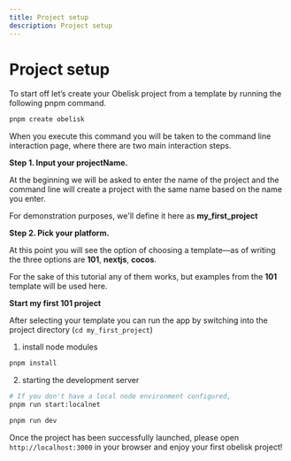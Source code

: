 ```yaml
---
title: Project setup
description: Project setup
---
```




# Project setup

To start off let’s create your Obelisk project from a template by running the following pnpm command.


```bash
pnpm create obelisk
```

When you execute this command you will be taken to the command line interaction page, where there are two main interaction steps.

**Step 1. Input your projectName.**

At the beginning we will be asked to enter the name of the project and the command line will create a project with the same name based on the name you enter.

For demonstration purposes, we'll define it here as **my_first_project**

**Step 2. Pick your platform.**

At this point you will see the option of choosing a template—as of writing the three options are **101**, **nextjs**, **cocos**.

For the sake of this tutorial any of them works, but examples from the **101** template will be used here.

**Start my first 101 project**

After selecting your template you can run the app by switching into the project directory (`cd my_first_project`)

1. install node modules

```bash
pnpm install
```

2. starting the development server

```bash
# If you don't have a local node environment configured,
pnpm run start:localnet

pnpm run dev
```

Once the project has been successfully launched, please open `http://localhost:3000` in your browser and enjoy your first obelisk project!
